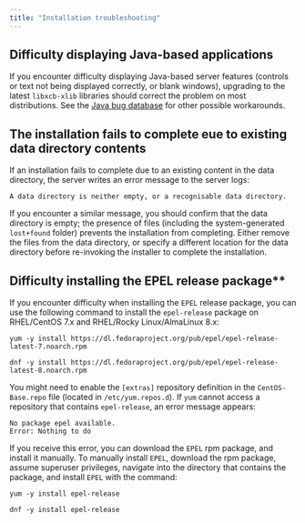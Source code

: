 ```yaml
---
title: "Installation troubleshooting"
---
```


<div id="installing_troubleshooting" class="registered_link"></div>

## Difficulty displaying Java-based applications

If you encounter difficulty displaying Java-based server features (controls or text not being displayed correctly, or blank windows), upgrading to the latest `libxcb-xlib` libraries should correct the problem on most distributions. See the [Java bug database](http://bugs.sun.com/bugdatabase/view_bug.do?bug_id=6532373) for other possible workarounds.

## The installation fails to complete eue to existing data directory contents

If an installation fails to complete due to an existing content in the data directory, the server writes an error message to the server logs:

`A data directory is neither empty, or a recognisable data directory.`

If you encounter a similar message, you should confirm that the data directory is empty; the presence of files (including the system-generated `lost+found` folder) prevents the installation from completing. Either remove the files from the data directory, or specify a different location for the data directory before re-invoking the installer to complete the installation.

## Difficulty installing the EPEL release package**

If you encounter difficulty when installing the `EPEL` release package, you can use the following command to install the `epel-release` package on RHEL/CentOS 7.x and RHEL/Rocky Linux/AlmaLinux 8.x:

```text
yum -y install https://dl.fedoraproject.org/pub/epel/epel-release-latest-7.noarch.rpm

dnf -y install https://dl.fedoraproject.org/pub/epel/epel-release-latest-8.noarch.rpm
```

You might need to enable the `[extras]` repository definition in the `CentOS-Base.repo` file (located in `/etc/yum.repos.d`). If `yum` cannot access a repository that contains `epel-release`, an error message appears:

```text
No package epel available.
Error: Nothing to do
```

If you receive this error, you can download the `EPEL` rpm package, and install it manually. To manually install `EPEL`, download the rpm package, assume superuser privileges, navigate into the directory that contains the package, and install `EPEL` with the command:

```text
yum -y install epel-release

dnf -y install epel-release
```
